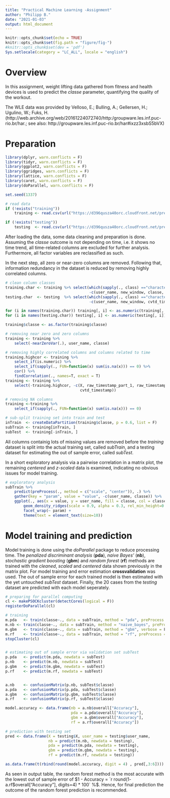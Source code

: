 ---
title: "Practical Machine Learning -Assignment"
author: "Philipp B."
date: "2021-01-03"
output: html_document
---

```{r setup, include=FALSE}
knitr::opts_chunk$set(echo = TRUE)
knitr::opts_chunk$set(fig.path = "figure/fig-")
#knitr::opts_chunk$set(dev = 'pdf')
Sys.setlocale(category = "LC_ALL", locale = "english")
```

# Overview
In this assignment, weight lifting data gathered from fitness and health devices is used to predict the *classe* parameter, quantifying the quality of the workout.

The WLE data was provided by Velloso, E.; Bulling, A.; Gellersen, H.; Ugulino, W.; Fuks, H. (http://web.archive.org/web/20161224072740/http:/groupware.les.inf.puc-rio.br/har.; see also: http://groupware.les.inf.puc-rio.br/har#ixzz3xsbS5bVX)

# Preparation

```{r, warning=FALSE, message=FALSE}
library(dplyr, warn.conflicts = F)
library(tidyr, warn.conflicts = F)
library(ggplot2, warn.conflicts = F)
library(ggridges, warn.conflicts = F)
library(lattice, warn.conflicts = F)
library(caret, warn.conflicts = F)
library(doParallel, warn.conflicts = F)

set.seed(1337)

# read data
if (!exists("training"))
    training <- read.csv(url("https://d396qusza40orc.cloudfront.net/predmachlearn/pml-training.csv"))

if (!exists("testing"))
    testing  <- read.csv(url("https://d396qusza40orc.cloudfront.net/predmachlearn/pml-testing.csv"))
```

After loading the data, some data cleaning and preparation is done. Assuming the *classe* outcome is not depending on time, i.e. it shows no time trend, all time-related columns are excluded for further analysis. Furthermore, all factor variables are  reclassified as such.

In the next step, all zero or near-zero columns are removed. Following that, information redundancy in the dataset is reduced by removing highly correlated columns.

```{r, warning=FALSE, message=FALSE}
# clean column classes
training.char <- training %>% select(which(sapply(., class) =="character"), 
                                     -c(user_name, new_window, classe, cvtd_timestamp))
testing.char  <- testing  %>% select(which(sapply(., class) =="character"), 
                                     -c(user_name, new_window, cvtd_timestamp))

for (i in names(training.char)) training[, i] <- as.numeric(training[, i])
for (i in names(testing.char)) testing[, i] <- as.numeric(testing[, i])

training$classe <- as.factor(training$classe)

# removing near zero and zero columns
training <- training %>% 
    select(-nearZeroVar(.), user_name, classe)

# removing highly correlated columns and columns related to time
training.highcor <- training %>%
    select_if(is.numeric) %>%
    select_if(sapply(., FUN=function(x) sum(is.na(x))) == 0) %>%
    cor() %>%
    findCorrelation(., names=T, exact = T)
training <- training %>%
    select(-training.highcor, -c(X, raw_timestamp_part_1, raw_timestamp_part_2,
                                 cvtd_timestamp))

# removing NA columns
training <-training %>% 
    select_if(sapply(., FUN=function(x) sum(is.na(x))) == 0)

# sub-split training set into train and test
inTrain  <- createDataPartition(training$classe, p = 0.6, list = F)
subTrain <- training[inTrain, ]
subTest  <- training[-inTrain, ]
```

All columns containig lots of missing values are removed before  the *training* dataset is split into the actual training set, called *subTrain*, and a testing dataset for estimating the out of sample error, called *subTest*.

In a short exploratory analysis via a pairwise correlation in a matrix plot, the remaining *centered* and *z-scaled* data is examined, indicating no obvious issues for model training.

```{r, warning=FALSE, message=FALSE, fig.width=8, fig.asp=1.5, fig.align="center", out.width="100%"}
# exploratory analysis
subTrain %>% 
    predict(preProcess(., method = c("scale", "center")), .) %>%
    gather(key = "param", value = "value", -c(user_name, classe)) %>%
    ggplot(., aes(x = value, y = user_name, fill = classe, col = classe)) +
        geom_density_ridges(scale = 0.9, alpha = 0.3, rel_min_height=0.005) +
        facet_wrap(~ param) + 
        theme(text = element_text(size=10))
```

# Model training and prediction
Model training is done using the *doParallel* package to reduce processing time. The *penalized discriminant analysis* (**pda**), *naive Bayes'* (**nb**), *stochastic gradient boosting* (**gbm**) and *random forest* (**rf**) methods are trained with the *cleaned*, *scaled* and *centered* data shown previously in the matrix plot. For model training and error estimation **crossvalidation** was used. The out of sample error for each trained model is then estimated with the yet untouched *subTest* dataset. Finally, the 20 cases from the *testing* dataset are predicted with each model seperately. 

```{r message=FALSE, warning=FALSE, cache=TRUE}
# preparing for parallel computing
cl <- makePSOCKcluster(detectCores(logical = F))
registerDoParallel(cl)

# training
m.pda   <- train(classe~., data = subTrain, method = "pda", preProcess = c("center", "scale"), trControl = trainControl(method = "cv", classProbs=TRUE,savePredictions=TRUE,allowParallel=TRUE, number = 10))
m.nb <- train(classe~., data = subTrain, method = "naive_bayes", preProcess = c("center", "scale"), trControl = trainControl(method = "cv", classProbs=TRUE,savePredictions=TRUE,allowParallel=TRUE, number = 10))
m.gbm   <- train(classe~., data = subTrain, method = "gbm", verbose = F, preProcess = c("center", "scale"), trControl = trainControl(method = "cv", classProbs=TRUE,savePredictions=TRUE,allowParallel=TRUE, number = 10))
m.rf    <- train(classe~., data = subTrain, method = "rf", preProcess = c("center", "scale"), trControl = trainControl(method = "cv", classProbs=TRUE,savePredictions=TRUE,allowParallel=TRUE, number = 10)) 
stopCluster(cl) 


# estimating out of sample error via validation set subTest
p.pda   <- predict(m.pda, newdata = subTest)
p.nb    <- predict(m.nb, newdata = subTest)
p.gbm   <- predict(m.gbm, newdata = subTest)
p.rf    <- predict(m.rf, newdata = subTest)


a.nb    <- confusionMatrix(p.nb, subTest$classe)
a.pda   <- confusionMatrix(p.pda, subTest$classe)
a.gbm   <- confusionMatrix(p.gbm, subTest$classe)
a.rf    <- confusionMatrix(p.rf, subTest$classe)

model.accuracy <- data.frame(nb = a.nb$overall["Accuracy"], 
                             pda = a.pda$overall["Accuracy"], 
                             gbm = a.gbm$overall["Accuracy"],
                             rf = a.rf$overall["Accuracy"])

# prediction with testing set
pred <- data.frame(X = testing$X, user_name = testing$user_name,
                   nb = predict(m.nb, newdata = testing),
                   pda = predict(m.pda, newdata = testing),
                   gbm = predict(m.gbm, newdata = testing),
                   rf = predict(m.rf, newdata = testing))

as.data.frame(t(rbind(round(model.accuracy, digit = 4) , pred[,3:6])))
```

As seen in output table, the random forest method is the most accurate with the lowest out of sample error of $1 - Accuracy = `r round(1- a.rf$overall["Accuracy"], digits=4) * 100` \%$. Hence, for final prediction the outcome of the random forest prediction is recommended.